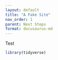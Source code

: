```yaml
---
layout: default
title: "A Fake Site"
nav_order: 1
parent: Next Steps
format: docusaurus-md
---
```


Test

```r
library(tidyverse)
```
